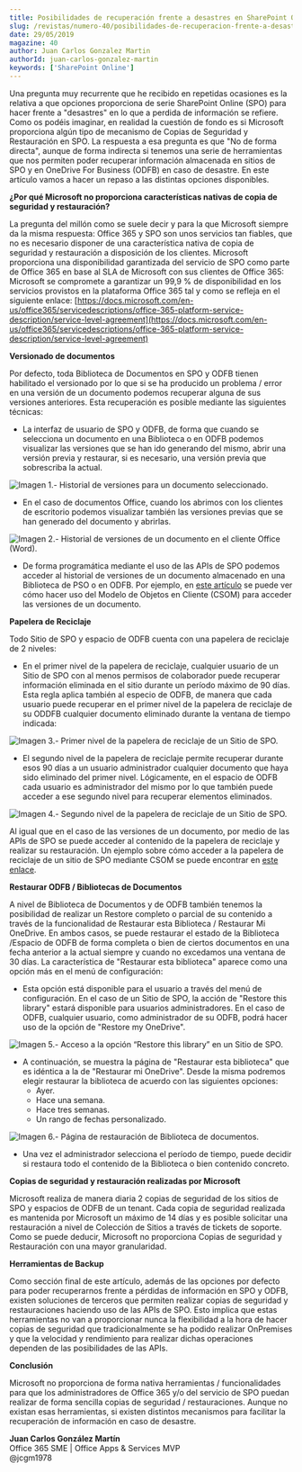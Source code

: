 ```yaml
---
title: Posibilidades de recuperación frente a desastres en SharePoint Online
slug: /revistas/numero-40/posibilidades-de-recuperacion-frente-a-desastres-en-sharepoint-online
date: 29/05/2019
magazine: 40
author: Juan Carlos Gonzalez Martin
authorId: juan-carlos-gonzalez-martin
keywords: ['SharePoint Online']
---
```






Una pregunta muy recurrente que he recibido en repetidas ocasiones es la relativa a que opciones proporciona de serie SharePoint Online (SPO) para hacer frente a "desastres" en lo que a perdida de información se refiere. Como os podéis imaginar, en realidad la cuestión de fondo es si Microsoft proporciona algún tipo de mecanismo de Copias de Seguridad y Restauración en SPO. La respuesta a esa pregunta es que "No de forma directa", aunque de forma indirecta si tenemos una serie de herramientas que nos permiten poder recuperar información almacenada en sitios de SPO y en OneDrive For Business (ODFB) en caso de desastre. En este artículo vamos a hacer un repaso a las distintas opciones disponibles.

**¿Por qué Microsoft no proporciona características nativas de copia de seguridad y restauración?**

La pregunta del millón como se suele decir y para la que Microsoft siempre da la misma respuesta: Office 365 y SPO son unos servicios tan fiables, que no es necesario disponer de una característica nativa de copia de seguridad y restauración a disposición de los clientes. Microsoft proporciona una disponibilidad garantizada del servicio de SPO como parte de Office 365 en base al SLA de Microsoft con sus clientes de Office 365: Microsoft se compromete a garantizar un 99,9 % de disponibilidad en los servicios provistos en la plataforma Office 365 tal y como se refleja en el siguiente enlace: [https://docs.microsoft.com/en-us/office365/servicedescriptions/office-365-platform-service-description/service-level-agreement](https://docs.microsoft.com/en-us/office365/servicedescriptions/office-365-platform-service-description/service-level-agreement)

**Versionado de documentos**

Por defecto, toda Biblioteca de Documentos en SPO y ODFB tienen habilitado el versionado por lo que si se ha producido un problema / error en una versión de un documento podemos recuperar alguna de sus versiones anteriores. Esta recuperación es posible mediante las siguientes técnicas:

- La interfaz de usuario de SPO y ODFB, de forma que cuando se selecciona un documento en una Biblioteca o en ODFB podemos visualizar las versiones que se han ido generando del mismo, abrir una versión previa y restaurar, si es necesario, una versión previa que sobrescriba la actual.


![Imagen 1.- Historial de versiones para un documento seleccionado.](../../../images/numero40/posibilidades-de-recuperacion-frente-a-desastres-en-sharepoint-online/image1.png)

- En el caso de documentos Office, cuando los abrimos con los clientes de escritorio podemos visualizar también las versiones previas que se han generado del documento y abrirlas.


![Imagen 2.- Historial de versiones de un documento en el cliente Office (Word).](../../../images/numero40/posibilidades-de-recuperacion-frente-a-desastres-en-sharepoint-online/image2.png)

- De forma programática mediante el uso de las APIs de SPO podemos acceder al historial de versiones de un documento almacenado en una Biblioteca de PSO o en ODFB. Por ejemplo, en [este artículo](https://www.c-sharpcorner.com/article/retrieve-file-version-properties-and-version-author-details-on-sharepoint-using/) se puede ver cómo hacer uso del Modelo de Objetos en Cliente (CSOM) para acceder las versiones de un documento.


**Papelera de Reciclaje**

Todo Sitio de SPO y espacio de ODFB cuenta con una papelera de reciclaje de 2 niveles:

- En el primer nivel de la papelera de reciclaje, cualquier usuario de un Sitio de SPO con al menos permisos de colaborador puede recuperar información eliminada en el sitio durante un período máximo de 90 días. Esta regla aplica también al especio de ODFB, de manera que cada usuario puede recuperar en el primer nivel de la papelera de reciclaje de su ODDFB cualquier documento eliminado durante la ventana de tiempo indicada:


![Imagen 3.- Primer nivel de la papelera de reciclaje de un Sitio de SPO.](../../../images/numero40/posibilidades-de-recuperacion-frente-a-desastres-en-sharepoint-online/image3.png)

- El segundo nivel de la papelera de reciclaje permite recuperar durante esos 90 días a un usuario administrador cualquier documento que haya sido eliminado del primer nivel. Lógicamente, en el espacio de ODFB cada usuario es administrador del mismo por lo que también puede acceder a ese segundo nivel para recuperar elementos eliminados.


![Imagen 4.- Segundo nivel de la papelera de reciclaje de un Sitio de SPO.](../../../images/numero40/posibilidades-de-recuperacion-frente-a-desastres-en-sharepoint-online/image4.png)

Al igual que en el caso de las versiones de un documento, por medio de las APIs de SPO se puede acceder al contenido de la papelera de reciclaje y realizar su restauración. Un ejemplo sobre cómo acceder a la papelera de reciclaje de un sitio de SPO mediante CSOM se puede encontrar en [este enlace](https://gallery.technet.microsoft.com/How-to-get-recycle-bin-409cadb5?redir=0).

**Restaurar ODFB / Bibliotecas de Documentos**

A nivel de Biblioteca de Documentos y de ODFB también tenemos la posibilidad de realizar un Restore completo o parcial de su contenido a través de la funcionalidad de Restaurar esta Biblioteca / Restaurar Mi OneDrive. En ambos casos, se puede restaurar el estado de la Biblioteca /Espacio de ODFB de forma completa o bien de ciertos documentos en una fecha anterior a la actual siempre y cuando no excedamos una ventana de 30 días. La característica de "Restaurar esta biblioteca" aparece como una opción más en el menú de configuración:

- Esta opción está disponible para el usuario a través del menú de configuración. En el caso de un Sitio de SPO, la acción de "Restore this library" estará disponible para usuarios administradores. En el caso de ODFB, cualquier usuario, como administrador de su ODFB, podrá hacer uso de la opción de "Restore my OneDrive".


![Imagen 5.- Acceso a la opción “Restore this library” en un Sitio de SPO.](../../../images/numero40/posibilidades-de-recuperacion-frente-a-desastres-en-sharepoint-online/image5.png)

- A continuación, se muestra la página de "Restaurar esta biblioteca" que es idéntica a la de "Restaurar mi OneDrive". Desde la misma podremos elegir restaurar la biblioteca de acuerdo con las siguientes opciones:
    - Ayer.
    - Hace una semana.
    - Hace tres semanas.
    - Un rango de fechas personalizado.​


![Imagen 6.- Página de restauración de Biblioteca de documentos.](../../../images/numero40/posibilidades-de-recuperacion-frente-a-desastres-en-sharepoint-online/image6.png)

- Una vez el administrador selecciona el período de tiempo, puede decidir si restaura todo el contenido de la Biblioteca o bien contenido concreto.


**Copias de seguridad y restauración realizadas por Microsoft**

Microsoft realiza de manera diaria 2 copias de seguridad de los sitios de SPO y espacios de ODFB de un tenant. Cada copia de seguridad realizada es mantenida por Microsoft un máximo de 14 días y es posible solicitar una restauración a nivel de Colección de Sitios a través de tickets de soporte. Como se puede deducir, Microsoft no proporciona Copias de seguridad y Restauración con una mayor granularidad.

**Herramientas de Backup**

Como sección final de este artículo, además de las opciones por defecto para poder recuperarnos frente a pérdidas de información en SPO y ODFB, existen soluciones de terceros que permiten realizar copias de seguridad y restauraciones haciendo uso de las APIs de SPO. Esto implica que estas herramientas no van a proporcionar nunca la flexibilidad a la hora de hacer copias de seguridad que tradicionalmente se ha podido realizar OnPremises y que la velocidad y rendimiento para realizar dichas operaciones dependen de las posibilidades de las APIs.

**Conclusión**

Microsoft no proporciona de forma nativa herramientas / funcionalidades para que los administradores de Office 365 y/o del servicio de SPO puedan realizar de forma sencilla copias de seguridad / restauraciones. Aunque no existan esas herramientas, si existen distintos mecanismos para facilitar la recuperación de información en caso de desastre.



**Juan Carlos González Martín** <br />
Office 365 SME | Office Apps & Services MVP <br />
@jcgm1978
